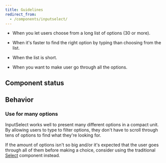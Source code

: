 ```yaml
---
title: Guidelines
redirect_from:
  - /components/inputselect/
---
```



<ReactExample exampleId="InputSelect-default" height="500px" />

<Usage>

<UsageUse>

- When you let users choose from a long list of options (30 or more).

- When it's faster to find the right option by typing than choosing from the list.

</UsageUse>
<UsageDontUse>

- When the list is short.

- When you want to make user go through all the options.

</UsageDontUse>

</Usage>

## Component status

<ComponentStatus component="InputSelect" />

## Behavior

### Use for many options

InputSelect works well to present many different options in a compact unit.
By allowing users to type to filter options, they don't have to scroll through tens of options to find what they're looking for.

If the amount of options isn't so big and/or it's expected that the user goes through all of them before making a choice, consider using the traditional [Select](/components/select/) component instead.

<InputLabelsSnippet />

<InputHelpErrorSnippet />
